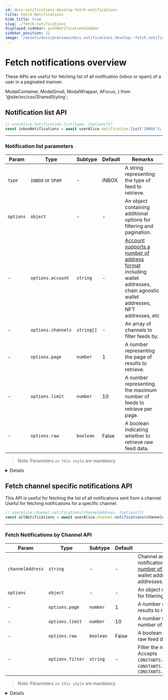```yaml
---
id: docs-notifications-develop-fetch-notifications
title: Fetch Notifications
hide_title: true
slug: ./fetch-notifications
displayed_sidebar: pushNotificationSidebar
sidebar_position: 11
image: "/assets/docs/previews/docs_notifications_develop--fetch_notifications.png"
---
```


# Fetch notifications overview

These APIs are useful for fetching list of all notification (inbox or spam) of a user in a paginated manner.

<head>
  <title>
    {`Fetch Notifications | Push Notifications | Push Documentation`}
  </title>
</head>

  ModalContainer,
  ModalSmall,
  ModalWrapper,
  AFocus,
} from '@site/src/css/SharedStyling';

## Notification list API

<Tabs className="codetabs" groupId="code-examples">
  <TabItem value="js" attributes={{className: "codetab js"}} default>

```typescript
// userAlice.notification.list(type, {options?})
const inboxNotifications = await userAlice.notification.list('INBOX');
```

  </TabItem>
</Tabs>

---

### Notification list parameters

| Param     | Type               | Subtype    | Default | Remarks                                                                                                                                                                                                          |
| --------- | ------------------ | ---------- | ------- | ---------------------------------------------------------------------------------------------------------------------------------------------------------------------------------------------------------------- |
| _`type`_  | `INBOX` or `SPAM`  | -          | INBOX   | A string representing the type of feed to retrieve.                                                                                                                                                              |
| `options` | `object`           | -          | -       | An object containing additional options for filtering and pagination.                                                                                                                                            |
| -         | `options.account`  | `string`   | -       | [Account supports a number of address format](/docs/notifications/important-concepts/#types-of-supported-wallet-address-account) including wallet addresses, chain agnostic wallet addresses, NFT addresses, etc |
| -         | `options.channels` | `string[]` | -       | An array of channels to filter feeds by.                                                                                                                                                                         |
| -         | `options.page`     | `number`   | 1       | A number representing the page of results to retrieve.                                                                                                                                                           |
| -         | `options.limit`    | `number`   | 10      | A number representing the maximum number of feeds to retrieve per page.                                                                                                                                          |
| -         | `options.raw`      | `boolean`  | False   | A boolean indicating whether to retrieve raw feed data.                                                                                                                                                          |

> Note: Parameters _`in this style`_ are mandatory.

<Details summary="Expected response">

```typescript
[
  {
    cta: '',
    title: 'test',
    message: 'test',
    icon: 'https://gateway.ipfs.io/ipfs/bafybeib76bmkscu6efwawi2tkltdgthwrpny2ok7lur7nltffgydiq7ruy/QmVaY4HQaorrMhKo1sHk7FM1B8Xi1JnT3DvJbG9Xv7VeLZ',
    url: 'https://google.com',
    sid: '1922',
    app: 'Updated Name',
    image: '',
    blockchain: 'ETH_TEST_GOERLI',
    notification: { body: 'test', title: 'Updated Name - test' },
    secret: '',
  },
  {
    cta: '',
    title: 'test',
    message: 'test',
    icon: 'https://gateway.ipfs.io/ipfs/bafybeib76bmkscu6efwawi2tkltdgthwrpny2ok7lur7nltffgydiq7ruy/QmVaY4HQaorrMhKo1sHk7FM1B8Xi1JnT3DvJbG9Xv7VeLZ',
    url: 'https://google.com',
    sid: '1435',
    app: 'Updated Name',
    image: '',
    blockchain: 'ETH_TEST_GOERLI',
    notification: { body: 'test', title: 'Updated Name - test' },
    secret: '',
  },
  {
    cta: '',
    title: 'test',
    message: 'test',
    icon: 'https://gateway.ipfs.io/ipfs/bafybeib76bmkscu6efwawi2tkltdgthwrpny2ok7lur7nltffgydiq7ruy/QmVaY4HQaorrMhKo1sHk7FM1B8Xi1JnT3DvJbG9Xv7VeLZ',
    url: 'https://google.com',
    sid: '1432',
    app: 'Updated Name',
    image: '',
    blockchain: 'ETH_TEST_GOERLI',
    notification: { body: 'test', title: 'Updated Name - test' },
    secret: '',
  },
];
```

</Details>

## Fetch channel specific notifications API

This API is useful for fetching the list of all notifications sent from a channel. Useful for fetching notifications for a specific channel.

<Tabs className="codetabs" groupId="code-examples">
  <TabItem value="js" attributes={{className: "codetab js"}} default>

```typescript
// userAlice.channel.notifications(channelAddress, {options?})
const allNotifications = await userAlice.channel.notifications(channelAddress);
```

  </TabItem>
</Tabs>

---

### Fetch Notifications by Channel API

| Param              | Type             | Subtype   | Default | Remarks                                                                                                                                                                                                                                                                 |
| ------------------ | ---------------- | --------- | ------- | ----------------------------------------------------------------------------------------------------------------------------------------------------------------------------------------------------------------------------------------------------------------------- |
| _`channelAddress`_ | `string`         | -         | -       | Channel address that you want fetch notifications for, [Account supports a number of address format](/docs/notifications/important-concepts/#types-of-supported-wallet-address-account) including wallet addresses, chain agnostic wallet addresses, NFT addresses, etc |
| `options`          | `object`         | -         | -       | An object containing additional options for filtering and pagination.                                                                                                                                                                                                   |
| -                  | `options.page`   | `number`  | 1       | A number representing the page of results to retrieve.                                                                                                                                                                                                                  |
| -                  | `options.limit`  | `number`  | 10      | A number representing the maximum number of feeds to retrieve per page.                                                                                                                                                                                                 |
| -                  | `options.raw`    | `boolean` | False   | A boolean indicating whether to retrieve raw feed data.                                                                                                                                                                                                                 |
| -                  | `options.filter` | `string`  | -       | Filter the notifications by their type. Accepts `CONSTANTS.NOTIFICATION.TYPE.BROADCAST`, `CONSTANTS.NOTIFICATION.TYPE.SUBSET`, `CONSTANTS.NOTIFICATION.TYPE.TARGETTED`                                                                                                  |

> Note: Parameters _`in this style`_ are mandatory.

<Details summary="Expected response">

```typescript
{
  feeds: [
    {
      payload_id: 4714471,
      sender: '0x90A48D5CF7343B08dA12E067680B4C6dbfE551Be',
      epoch: '2023-12-11T16:33:16.000Z',
      payload: [Object],
      source: 'ETH_MAINNET',
      etime: null
    },
    {
      payload_id: 4714469,
      sender: '0x90A48D5CF7343B08dA12E067680B4C6dbfE551Be',
      epoch: '2023-12-11T16:31:44.000Z',
      payload: [Object],
      source: 'ETH_MAINNET',
      etime: null
    },
    {
      payload_id: 4710921,
      sender: '0x90A48D5CF7343B08dA12E067680B4C6dbfE551Be',
      epoch: '2023-12-08T18:03:16.000Z',
      payload: [Object],
      source: 'ETH_MAINNET',
      etime: null
    },
    {
      payload_id: 4710908,
      sender: '0x90A48D5CF7343B08dA12E067680B4C6dbfE551Be',
      epoch: '2023-12-08T18:02:03.000Z',
      payload: [Object],
      source: 'ETH_MAINNET',
      etime: null
    },
    {
      payload_id: 4497176,
      sender: '0x90A48D5CF7343B08dA12E067680B4C6dbfE551Be',
      epoch: '2023-08-11T18:30:08.000Z',
      payload: [Object],
      source: 'ETH_MAINNET',
      etime: null
    },
    {
      payload_id: 4487454,
      sender: '0x90A48D5CF7343B08dA12E067680B4C6dbfE551Be',
      epoch: '2023-07-28T18:41:41.000Z',
      payload: [Object],
      source: 'ETH_MAINNET',
      etime: null
    },
    {
      payload_id: 4487453,
      sender: '0x90A48D5CF7343B08dA12E067680B4C6dbfE551Be',
      epoch: '2023-07-28T18:40:04.000Z',
      payload: [Object],
      source: 'ETH_MAINNET',
      etime: null
    },
    {
      payload_id: 4459720,
      sender: '0x90A48D5CF7343B08dA12E067680B4C6dbfE551Be',
      epoch: '2023-07-10T16:45:25.000Z',
      payload: [Object],
      source: 'ETH_MAINNET',
      etime: null
    },
    {
      payload_id: 4444690,
      sender: '0x90A48D5CF7343B08dA12E067680B4C6dbfE551Be',
      epoch: '2023-06-30T17:19:05.000Z',
      payload: [Object],
      source: 'ETH_MAINNET',
      etime: null
    },
    {
      payload_id: 4438184,
      sender: '0x90A48D5CF7343B08dA12E067680B4C6dbfE551Be',
      epoch: '2023-06-26T19:03:49.000Z',
      payload: [Object],
      source: 'ETH_MAINNET',
      etime: null
    }
  ],
  itemcount: 85693
}
```

</Details>
